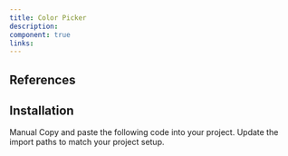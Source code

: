 ```yaml
---
title: Color Picker
description:
component: true
links:
---
```


<ComponentPreview
  name="color-picker-demo"
  className="[&_.preview>[data-orientation=vertical]]:sm:max-w-[70%]"
  description="All variations"
/>

## References

## Installation

<Tabs defaultValue="manual">
  <TabsList>
    <TabsTrigger value="manual">Manual</TabsTrigger>
  </TabsList>
  <TabsContent value="manual">
    <Steps>
      <Step>Copy and paste the following code into your project.</Step>
      <ComponentSource name="color-picker" />
      <Step>Update the import paths to match your project setup.</Step>
    </Steps>
  </TabsContent>
</Tabs>
